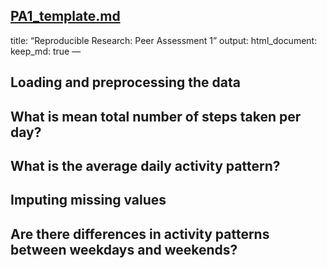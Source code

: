 [PA1_template.md](https://github.com/DMbewe/RepData_PeerAssessment1/files/7117752/PA1_template.md)
---
title: "Reproducible Research: Peer Assessment 1"
output: 
  html_document:
    keep_md: true
---


## Loading and preprocessing the data



## What is mean total number of steps taken per day?



## What is the average daily activity pattern?



## Imputing missing values



## Are there differences in activity patterns between weekdays and weekends?
